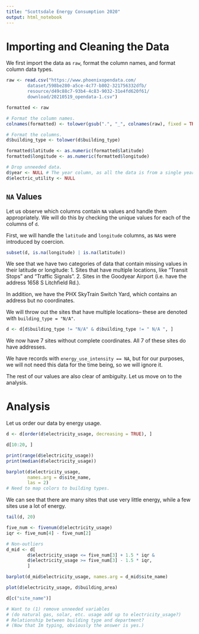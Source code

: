 ```yaml
---
title: "Scottsdale Energy Consumption 2020"
output: html_notebook
---
```

# Importing and Cleaning the Data
We first import the data as `raw`, format the column names, and format column data types.
```r
raw <- read.csv("https://www.phoenixopendata.com/
        dataset/598be280-a5ce-4c77-b802-321756332dfb/
        resource/d49c88c7-93b4-4c83-9032-31e4fd620f61/
        download/20210519_opendata-1.csv")

formatted <- raw

# Format the column names.
colnames(formatted) <- tolower(gsub(".", "_", colnames(raw), fixed = TRUE))

# Format the columns.
d$building_type <- tolower(d$building_type)

formatted$latitude <- as.numeric(formatted$latitude)
formatted$longitude <- as.numeric(formatted$longitude)

# Drop unneeded data.
d$year <- NULL # The year column, as all the data is from a single year (2020).
d$electric_utility <- NULL
```
## `NA` Values
Let us observe which columns contain `NA` values and handle them appropriately. We will do this by checking the unique values for each of the columns of `d`.

First, we will handle the `latitude` and `longitude` columns, as `NA`s were introduced by coercion.
```r
subset(d, is.na(longitude) | is.na(latitude))
```
We see that we have two categories of data that contain missing values in their latitude or longitude:
1. Sites that have multiple locations, like "Transit Stops" and "Traffic Signals".
2. Sites in the Goodyear Airport (i.e. have the address 1658 S Litchfield Rd.).

In addition, we have the PHX SkyTrain Switch Yard, which contains an address but no coordinates.

We will throw out the sites that have multiple locations-- these are denoted with `building_type = "N/A"`.
```r
d <- d[d$building_type != "N/A" & d$building_type != " N/A ", ]
```
We now have 7 sites without complete coordinates. All 7 of these sites do have addresses.

We have records with `energy_use_intensity == NA`, but for our purposes, we will not need this data for the time being, so we will ignore it.

The rest of our values are also clear of ambiguity. Let us move on to the analysis.

# Analysis
Let us order our data by energy usage.
```r
d <- d[order(d$electricity_usage, decreasing = TRUE), ]

d[10:20, ]
```

```r
print(range(d$electricity_usage))
print(median(d$electricity_usage))
```
```r
barplot(d$electricity_usage,
        names.arg = d$site_name,
        las = 2)
# Need to map colors to building types.
```
We can see that there are many sites that use very little energy, while a few sites use a lot of energy.
```r
tail(d, 20)
```
```r
five_num <- fivenum(d$electricity_usage)
iqr <- five_num[4] - five_num[2]
```
```r
# Non-outliers
d_mid <- d[
        d$electricity_usage <= five_num[3] + 1.5 * iqr &
        d$electricity_usage >= five_num[3] - 1.5 * iqr,
        ]
```
```r
barplot(d_mid$electricity_usage, names.arg = d_mid$site_name)
```
```r
plot(d$electricity_usage, d$building_area)
```

```r
d[c("site_name")]

# Want to (1) remove unneeded variables
# (do natural gas, solar, etc. usage add up to electricity_usage?)
# Relationship between building type and department?
# (Now that Im typing, obviously the answer is yes.)
```

